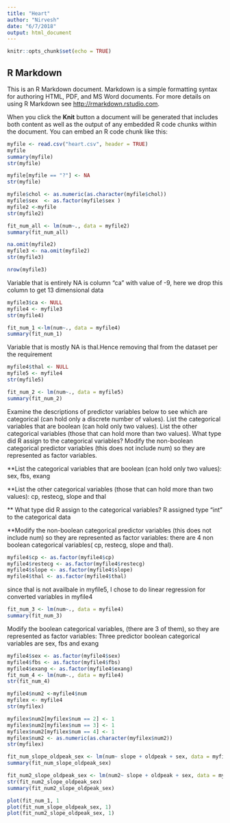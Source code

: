 ```yaml
---
title: "Heart"
author: "Nirvesh"
date: "6/7/2018"
output: html_document
---
```


```r
knitr::opts_chunk$set(echo = TRUE)
```

## R Markdown

This is an R Markdown document. Markdown is a simple formatting syntax for authoring HTML, PDF, and MS Word documents. For more details on using R Markdown see <http://rmarkdown.rstudio.com>.

When you click the **Knit** button a document will be generated that includes both content as well as the output of any embedded R code chunks within the document. You can embed an R code chunk like this:


```r
myfile <- read.csv("heart.csv", header = TRUE)
myfile
summary(myfile)
str(myfile)

```

```r
myfile[myfile == "?"] <- NA
str(myfile)
```
```r
myfile$chol <- as.numeric(as.character(myfile$chol))
myfile$sex  <- as.factor(myfile$sex )
myfile2 <-myfile
str(myfile2)

```



```r
fit_num_all <- lm(num~., data = myfile2)
summary(fit_num_all)
```

```r
na.omit(myfile2)
myfile3 <- na.omit(myfile2)
str(myfile3)
```

```r
nrow(myfile3)
```


Variable that is entirely NA is column "ca" with value of -9, here we drop this column to get 13 dimensional data
```r
myfile3$ca <- NULL
myfile4 <- myfile3
str(myfile4)
```


```r
fit_num_1 <-lm(num~., data = myfile4)
summary(fit_num_1)
```



Variable that is mostly NA is thal.Hence removing thal from the dataset per the requirement
```r
myfile4$thal <- NULL
myfile5 <- myfile4
str(myfile5)
```


```r
fit_num_2 <- lm(num~., data = myfile5)
summary(fit_num_2)
```



Examine the descriptions of predictor variables below to see which are categorical
(can hold only a discrete number of values). List the categorical variables that are
boolean (can hold only two values). List the other categorical variables (those that
can hold more than two values). What type did R assign to the categorical
variables? Modify the non-boolean categorical predictor variables (this does not
include num) so they are represented as factor variables.



**List the categorical variables that are boolean (can hold only two values): sex, fbs, exang

**List the other categorical variables (those that can hold more than two values): cp, restecg, slope and thal

** What type did R assign to the categorical variables? R assigned type "int" to the categorical data

**Modify the non-boolean categorical predictor variables (this does not include num) so they are represented as factor variables: there are 4 non boolean categorical variables( cp, restecg, slope and thal). 
```r
myfile4$cp <- as.factor(myfile4$cp)
myfile4$restecg <- as.factor(myfile4$restecg)
myfile4$slope <- as.factor(myfile4$slope)
myfile4$thal <- as.factor(myfile4$thal)
```

since thal is not availbale in myfile5, I chose to do linear regression for converted variables in myfile4
```r
fit_num_3 <- lm(num~., data = myfile4)
summary(fit_num_3)
```



Modify the boolean categorical variables, (there are 3 of them), so they are represented as factor variables: Three predictor boolean categorical variables are sex, fbs and exang

```r
myfile4$sex <- as.factor(myfile4$sex)
myfile4$fbs <- as.factor(myfile4$fbs)
myfile4$exang <- as.factor(myfile4$exang)
fit_num_4 <- lm(num~., data = myfile4)
str(fit_num_4)

```


```r
myfile4$num2 <-myfile4$num
myfilex <- myfile4
str(myfilex)
```


```r
myfilex$num2[myfilex$num == 2] <- 1
myfilex$num2[myfilex$num == 3] <- 1
myfilex$num2[myfilex$num == 4] <- 1
myfilex$num2 <- as.numeric(as.character(myfilex$num2))
str(myfilex)
```

```r
fit_num_slope_oldpeak_sex <- lm(num~ slope + oldpeak + sex, data = myfilex)
summary(fit_num_slope_oldpeak_sex)
```

```r
fit_num2_slope_oldpeak_sex <- lm(num2~ slope + oldpeak + sex, data = myfilex)
str(fit_num2_slope_oldpeak_sex)
summary(fit_num2_slope_oldpeak_sex)
```


```r
plot(fit_num_1, 1
plot(fit_num_slope_oldpeak_sex, 1)
plot(fit_num2_slope_oldpeak_sex, 1)
```


